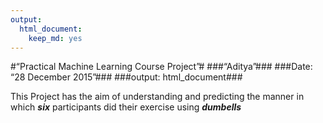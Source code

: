 ```yaml
---
output: 
  html_document: 
    keep_md: yes
---
```

#"Practical Machine Learning Course Project"#
###"Aditya"###
###Date: "28 December 2015"###
###output: html_document###


This Project has the aim of understanding and predicting the manner in which ***six*** participants did their exercise using ***dumbells***
